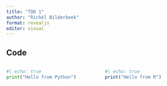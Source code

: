 ```yaml
---
title: "TDD 1"
author: "Richèl Bilderbeek"
format: revealjs
editor: visual
---
```


## Code

:::: {.columns}

::: {.column width="50%"}

```python
#| echo: true
print("Hello from Python")
```

:::

::: {.column width="50%"}

```r
#| echo: true
print("Hello from R")
```

:::

::::


